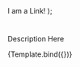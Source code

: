
<Meta title="Material-UI/Navigation/Link" component={Link} />

  <Link {...args}>I am a Link!</Link>
);

#

Description Here

<Canvas>
  <Story
    name="Primary"
    args={{
      color: 'primary',
      underline: 'always',
      variant: 'inherit',
    }}
  >
    {Template.bind({})}
  </Story>
</Canvas>
